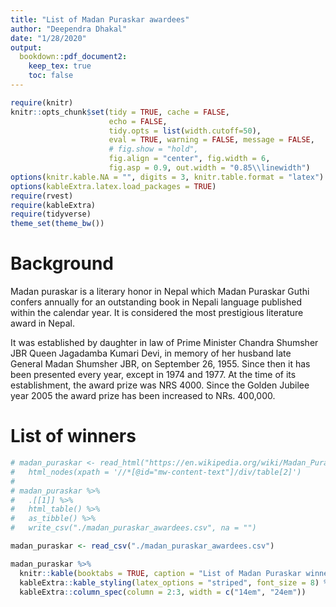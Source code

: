 ```yaml
---
title: "List of Madan Puraskar awardees"
author: "Deependra Dhakal"
date: "1/28/2020"
output: 
  bookdown::pdf_document2:
    keep_tex: true
    toc: false
---
```


```r
require(knitr)
knitr::opts_chunk$set(tidy = TRUE, cache = FALSE, 
                      echo = FALSE, 
                      tidy.opts = list(width.cutoff=50), 
                      eval = TRUE, warning = FALSE, message = FALSE,
                      # fig.show = "hold", 
                      fig.align = "center", fig.width = 6,
                      fig.asp = 0.9, out.width = "0.85\\linewidth")
options(knitr.kable.NA = "", digits = 3, knitr.table.format = "latex")
options(kableExtra.latex.load_packages = TRUE)
require(rvest)
require(kableExtra)
require(tidyverse)
theme_set(theme_bw())
```

# Background

Madan puraskar is a literary honor in Nepal which Madan Puraskar Guthi confers annually for an outstanding book in Nepali language published within the calendar year. It is considered the most prestigious literature award in Nepal.

It was established by daughter in law of Prime Minister Chandra Shumsher JBR Queen Jagadamba Kumari Devi, in memory of her husband late General Madan Shumsher JBR, on September 26, 1955. Since then it has been presented every year, except in 1974 and 1977. At the time of its establishment, the award prize was NRS 4000. Since the Golden Jubilee year 2005 the award prize has been increased to NRs. 400,000.

# List of winners

```r
# madan_puraskar <- read_html("https://en.wikipedia.org/wiki/Madan_Puraskar") %>% 
#   html_nodes(xpath = '//*[@id="mw-content-text"]/div/table[2]')
# 
# madan_puraskar %>% 
#   .[[1]] %>%
#   html_table() %>% 
#   as_tibble() %>% 
#   write_csv("./madan_puraskar_awardees.csv", na = "")

madan_puraskar <- read_csv("./madan_puraskar_awardees.csv")

madan_puraskar %>% 
  knitr::kable(booktabs = TRUE, caption = "List of Madan Puraskar winners till 2075", longtable = TRUE) %>% 
  kableExtra::kable_styling(latex_options = "striped", font_size = 8) %>% 
  kableExtra::column_spec(column = 2:3, width = c("14em", "24em"))
```

